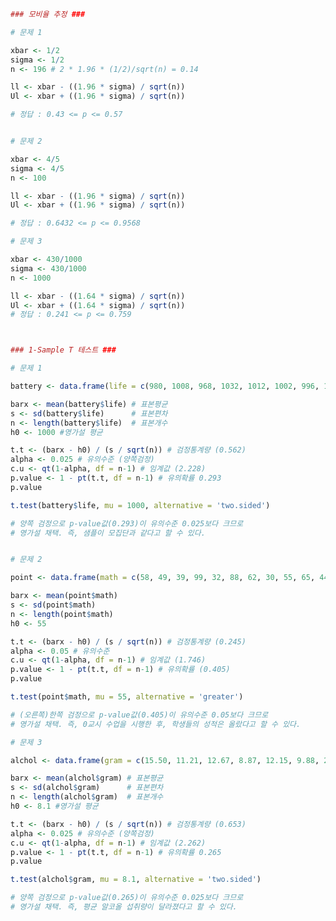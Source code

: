 ```r

### 모비율 추정 ###

# 문제 1

xbar <- 1/2
sigma <- 1/2
n <- 196 # 2 * 1.96 * (1/2)/sqrt(n) = 0.14

ll <- xbar - ((1.96 * sigma) / sqrt(n))
Ul <- xbar + ((1.96 * sigma) / sqrt(n))

# 정답 : 0.43 <= p <= 0.57


# 문제 2

xbar <- 4/5
sigma <- 4/5
n <- 100

ll <- xbar - ((1.96 * sigma) / sqrt(n))
Ul <- xbar + ((1.96 * sigma) / sqrt(n))

# 정답 : 0.6432 <= p <= 0.9568

# 문제 3

xbar <- 430/1000
sigma <- 430/1000
n <- 1000

ll <- xbar - ((1.64 * sigma) / sqrt(n))
Ul <- xbar + ((1.64 * sigma) / sqrt(n))
# 정답 : 0.241 <= p <= 0.759



### 1-Sample T 테스트 ###

# 문제 1

battery <- data.frame(life = c(980, 1008, 968, 1032, 1012, 1002, 996, 1021, 1002, 996, 1017))

barx <- mean(battery$life) # 표본평균
s <- sd(battery$life)      # 표본편차
n <- length(battery$life)  # 표본개수       
h0 <- 1000 #영가설 평균

t.t <- (barx - h0) / (s / sqrt(n)) # 검정통계량 (0.562)
alpha <- 0.025 # 유의수준 (양쪽검정)
c.u <- qt(1-alpha, df = n-1) # 임계값 (2.228)
p.value <- 1 - pt(t.t, df = n-1) # 유의확률 0.293
p.value

t.test(battery$life, mu = 1000, alternative = 'two.sided')

# 양쪽 검정으로 p-value값(0.293)이 유의수준 0.025보다 크므로 
# 영가설 채택. 즉, 샘플이 모집단과 같다고 할 수 있다.


# 문제 2

point <- data.frame(math = c(58, 49, 39, 99, 32, 88, 62, 30, 55, 65, 44, 55, 57, 53, 88, 42, 39))

barx <- mean(point$math)
s <- sd(point$math)
n <- length(point$math)              
h0 <- 55

t.t <- (barx - h0) / (s / sqrt(n)) # 검정통계량 (0.245)
alpha <- 0.05 # 유의수준
c.u <- qt(1-alpha, df = n-1) # 임계값 (1.746)
p.value <- 1 - pt(t.t, df = n-1) # 유의확률 (0.405)
p.value

t.test(point$math, mu = 55, alternative = 'greater')

# (오른쪽)한쪽 검정으로 p-value값(0.405)이 유의수준 0.05보다 크므로 
# 영가설 채택. 즉, 0교시 수업을 시행한 후, 학생들의 성적은 올랐다고 할 수 있다.

# 문제 3

alchol <- data.frame(gram = c(15.50, 11.21, 12.67, 8.87, 12.15, 9.88, 2.06, 14.50, 0, 4.97))

barx <- mean(alchol$gram) # 표본평균
s <- sd(alchol$gram)      # 표본편차
n <- length(alchol$gram)  # 표본개수       
h0 <- 8.1 #영가설 평균

t.t <- (barx - h0) / (s / sqrt(n)) # 검정통계량 (0.653)
alpha <- 0.025 # 유의수준 (양쪽검정)
c.u <- qt(1-alpha, df = n-1) # 임계값 (2.262)
p.value <- 1 - pt(t.t, df = n-1) # 유의확률 0.265
p.value

t.test(alchol$gram, mu = 8.1, alternative = 'two.sided')

# 양쪽 검정으로 p-value값(0.265)이 유의수준 0.025보다 크므로 
# 영가설 채택. 즉, 평균 알코올 섭취량이 달라졌다고 할 수 있다.



```

